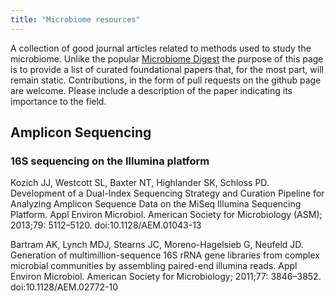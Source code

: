 ```yaml
---
title: "Microbiome resources"
---
```



A collection of good journal articles related to methods used to study the microbiome.  Unlike the popular [Microbiome Digest](https://microbiomedigest.com/) the purpose of this page is to provide a list of curated foundational papers that, for the most part, will remain static.  Contributions, in the form of pull requests on the github page are welcome.  Please include a description of the paper indicating its importance to the field.

## Amplicon Sequencing

### 16S sequencing on the Illumina platform

Kozich JJ, Westcott SL, Baxter NT, Highlander SK, Schloss PD. Development of a Dual-Index Sequencing Strategy and Curation Pipeline for Analyzing Amplicon Sequence Data on the MiSeq Illumina Sequencing Platform. Appl Environ Microbiol. American Society for Microbiology (ASM); 2013;79: 5112–5120. doi:10.1128/AEM.01043-13

Bartram AK, Lynch MDJ, Stearns JC, Moreno-Hagelsieb G, Neufeld JD. Generation of multimillion-sequence 16S rRNA gene libraries from complex microbial communities by assembling paired-end illumina reads. Appl Environ Microbiol. American Society for Microbiology; 2011;77: 3846–3852. doi:10.1128/AEM.02772-10
